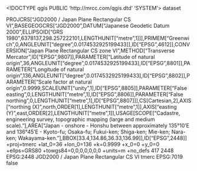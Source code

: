 <!DOCTYPE qgis PUBLIC 'http://mrcc.com/qgis.dtd' 'SYSTEM'>
<qgis version="3.28.7-Firenze">
  <identifier></identifier>
  <parentidentifier></parentidentifier>
  <language></language>
  <type>dataset</type>
  <title></title>
  <abstract></abstract>
  <links/>
  <fees></fees>
  <encoding></encoding>
  <crs>
    <spatialrefsys nativeFormat="Wkt">
      <wkt>PROJCRS["JGD2000 / Japan Plane Rectangular CS VI",BASEGEOGCRS["JGD2000",DATUM["Japanese Geodetic Datum 2000",ELLIPSOID["GRS 1980",6378137,298.257222101,LENGTHUNIT["metre",1]]],PRIMEM["Greenwich",0,ANGLEUNIT["degree",0.0174532925199433]],ID["EPSG",4612]],CONVERSION["Japan Plane Rectangular CS zone VI",METHOD["Transverse Mercator",ID["EPSG",9807]],PARAMETER["Latitude of natural origin",36,ANGLEUNIT["degree",0.0174532925199433],ID["EPSG",8801]],PARAMETER["Longitude of natural origin",136,ANGLEUNIT["degree",0.0174532925199433],ID["EPSG",8802]],PARAMETER["Scale factor at natural origin",0.9999,SCALEUNIT["unity",1],ID["EPSG",8805]],PARAMETER["False easting",0,LENGTHUNIT["metre",1],ID["EPSG",8806]],PARAMETER["False northing",0,LENGTHUNIT["metre",1],ID["EPSG",8807]]],CS[Cartesian,2],AXIS["northing (X)",north,ORDER[1],LENGTHUNIT["metre",1]],AXIS["easting (Y)",east,ORDER[2],LENGTHUNIT["metre",1]],USAGE[SCOPE["Cadastre, engineering survey, topographic mapping (large and medium scale)."],AREA["Japan - onshore - Honshu between approximately 135°10'E and 136°45'E - Kyoto-fu; Osaka-fu; Fukui-ken; Shiga-ken; Mie-ken; Nara-ken; Wakayama-ken."],BBOX[33.4,134.86,36.33,136.99]],ID["EPSG",2448]]</wkt>
      <proj4>+proj=tmerc +lat_0=36 +lon_0=136 +k=0.9999 +x_0=0 +y_0=0 +ellps=GRS80 +towgs84=0,0,0,0,0,0,0 +units=m +no_defs</proj4>
      <srsid>417</srsid>
      <srid>2448</srid>
      <authid>EPSG:2448</authid>
      <description>JGD2000 / Japan Plane Rectangular CS VI</description>
      <projectionacronym>tmerc</projectionacronym>
      <ellipsoidacronym>EPSG:7019</ellipsoidacronym>
      <geographicflag>false</geographicflag>
    </spatialrefsys>
  </crs>
  <extent/>
</qgis>
